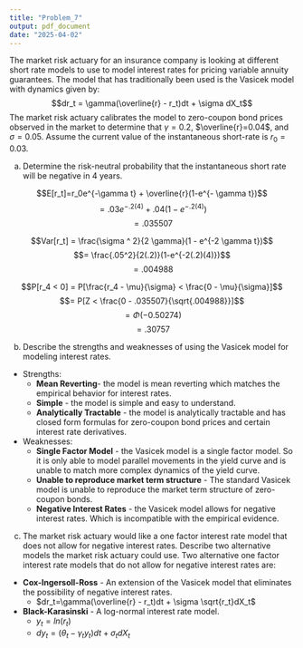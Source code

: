 ```yaml
---
title: "Problem_7"
output: pdf_document
date: "2025-04-02"
---
```


The market risk actuary for an insurance company is looking at different short rate models to use to model interest rates for pricing variable annuity guarantees. The model that has traditionally been used is the Vasicek model with dynamics given by:  
$$dr_t = \gamma(\overline{r} - r_t)dt + \sigma dX_t$$
The market risk actuary calibrates the model to zero-coupon bond prices observed in the market to determine that $\gamma=0.2$, $\overline{r}=0.04$, and $\sigma=0.05$. Assume the current value of the instantaneous short-rate is $r_0=0.03$.  

(a) Determine the risk-neutral probability that the instantaneous short rate will be negative in 4 years. 

$$E[r_t]=r_0e^{-\gamma t} + \overline{r}(1-e^{- \gamma t})$$
$$= .03 e^{-.2(4)} + .04 (1 - e^{-.2(4)})$$
$$=.035507$$

$$Var[r_t] = \frac{\sigma ^ 2}{2 \gamma}(1 - e^{-2 \gamma t})$$
$$= \frac{.05^2}{2(.2)}(1-e^{-2(.2)(4)})$$
$$= .004988$$

$$P[r_4 < 0] = P[\frac{r_4 - \mu}{\sigma} < \frac{0 - \mu}{\sigma}]$$
$$= P[Z < \frac{0 - .035507}{\sqrt{.004988}}]$$
$$= \Phi(-0.50274)$$
$$= .30757$$

(b) Describe the strengths and weaknesses of using the Vasicek model for modeling interest rates.  
* Strengths:
    + **Mean Reverting**- the model is mean reverting which matches the empirical behavior for interest rates. 
    + **Simple** - the model is simple and easy to understand. 
    + **Analytically Tractable** - the model is analytically tractable and has closed form formulas for zero-coupon bond prices and certain interest rate derivatives. 
* Weaknesses:
    + **Single Factor Model** - the Vasicek model is a single factor model. So it is only able to model parallel movements in the yield curve and is unable to match more complex dynamics of the yield curve. 
    + **Unable to reproduce market term structure** - The standard Vasicek model is unable to reproduce the market term structure of zero-coupon bonds. 
    + **Negative Interest Rates** - the Vasicek model allows for negative interest rates. Which is incompatible with the empirical evidence. 
  
(c) The market risk actuary would like a one factor interest rate model that does not allow for negative interest rates.  Describe two alternative models the market risk actuary could use. 
  Two alternative one factor interest rate models that do not allow for negative interest rates are:
* **Cox-Ingersoll-Ross** - An extension of the Vasicek model that eliminates the possibility of negative interest rates.
    + $dr_t=\gamma(\overline{r} - r_t)dt + \sigma \sqrt{r_t}dX_t$
* **Black-Karasinski** - A log-normal interest rate model. 
    + $y_t = ln(r_t)$
    + $dy_t = (\theta_t - \gamma_t y_t)dt + \sigma_tdX_t$
  
    
